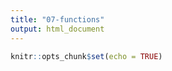```yaml
---
title: "07-functions"
output: html_document
---
```


```r
knitr::opts_chunk$set(echo = TRUE)
```


